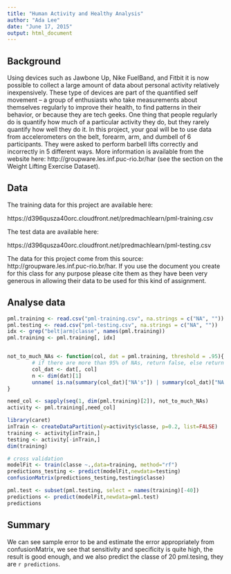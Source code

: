 ```yaml
---
title: "Human Activity and Healthy Analysis"
author: "Ada Lee"
date: "June 17, 2015"
output: html_document
---
```


## Background  

Using devices such as Jawbone Up, Nike FuelBand, and Fitbit it is now possible to collect a large amount of data about personal activity relatively inexpensively. These type of devices are part of the quantified self movement – a group of enthusiasts who take measurements about themselves regularly to improve their health, to find patterns in their behavior, or because they are tech geeks. One thing that people regularly do is quantify how much of a particular activity they do, but they rarely quantify how well they do it. In this project, your goal will be to use data from accelerometers on the belt, forearm, arm, and dumbell of 6 participants. They were asked to perform barbell lifts correctly and incorrectly in 5 different ways. More information is available from the website here: http://groupware.les.inf.puc-rio.br/har (see the section on the Weight Lifting Exercise Dataset). 

## Data

The training data for this project are available here: 

https://d396qusza40orc.cloudfront.net/predmachlearn/pml-training.csv

The test data are available here: 

https://d396qusza40orc.cloudfront.net/predmachlearn/pml-testing.csv

The data for this project come from this source: http://groupware.les.inf.puc-rio.br/har. If you use the document you create for this class for any purpose please cite them as they have been very generous in allowing their data to be used for this kind of assignment. 

## Analyse data

```r
pml.training <- read.csv("pml-training.csv", na.strings = c("NA", ""))
pml.testing <- read.csv("pml-testing.csv", na.strings = c("NA", ""))
idx <- grep("belt|arm|classe", names(pml.training))
pml.training <- pml.training[, idx]


not_to_much_NAs <- function(col, dat = pml.training, threshold = .95){
        # if there are more than 95% of NAs, return false, else return true. (default threshold = .95)
        col_dat <- dat[, col]
        n <- dim(dat)[1]
        unname( is.na(summary(col_dat)["NA's"]) | summary(col_dat)["NA's"]/ n < threshold )
}

need_col <- sapply(seq(1, dim(pml.training)[2]), not_to_much_NAs)
activity <- pml.training[,need_col]

library(caret)
inTrain <- createDataPartition(y=activity$classe, p=0.2, list=FALSE)
training <- activity[inTrain,] 
testing <- activity[-inTrain,] 
dim(training)

# cross validation
modelFit <- train(classe ~.,data=training, method="rf")
predictions_testing <- predict(modelFit,newdata=testing)
confusionMatrix(predictions_testing,testing$classe)

pml.test <- subset(pml.testing, select = names(training)[-40])
predictions <- predict(modelFit,newdata=pml.test)
predictions

```

## Summary

We can see sample error to be and estimate the error appropriately from confusionMatrix, we see that sensitivity and specificity is quite high, the result is good enough, and we also predict the classe of 20 pml.tesing, they are  `r predictions`.

